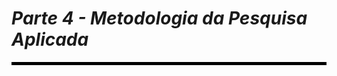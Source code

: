 
```{=latex}
\cftaddtitleline{toc}{chapter}{\rule{\textwidth}{0.4pt}}{}
```

# *Parte 4 - Metodologia da Pesquisa Aplicada* {-}

<!--script for generating HORIZONTAL LINE-->
<hr style="height:5px;border-width:0;color:black;background-color:black">

```{=latex}
\markboth{}{}
\par\noindent\rule{\textwidth}{0.05in}
```
